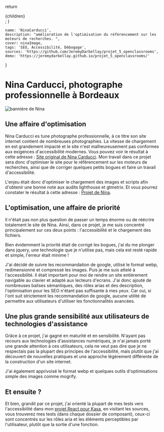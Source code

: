 
  return <div className={styles.mdx}>{children}</div>;
}

    name: 'NinaCarducci',
    description: "amélioration de l'optimisation du référencement sur les moteurs de recherches. ",
    cover: ninaImage,
    tags: 'SEO, Accessibilité, Débogage',
    sources: 'https://github.com/JeremyDarbellay/projet_5_openclassrooms',
    demo: 'https://jeremydarbellay.github.io/projet_5_openclassrooms/'
}
<Head>
    <title>Projet NinaCarducci de Jérémy Darbellay</title>
    <meta
        name="description"
        content={meta.description}
    />
</Head>

# Nina Carducci, photographe professionnelle à Bordeaux

<div className={styles.projectHeader}>

  <Image src={ninaImage} alt="bannière de Nina" />
  <ProjectInfo meta={meta} />
</div>

## Une affaire d'optimisation

Nina Carducci es tune photographe professionnelle, à ce titre son site internet contient de nombreuses photographies. La vitesse de chargement en est grandement impacté et le site n'est malheureusement pas conformes aux exigences d'accessibilité modernes. Vous pouvez voir le résultat à cette adresse : [Site original de Nina Carducci](https://nina-carducci.github.io/). Mon travail dans ce projet sera donc d'optimiser le site pour le référencement sur les moteurs de recherches, ainsi que de corriger quelques petits bogues et faire un travail d'accessibilité.

L'enjeu était donc d'optimiser le chargement des images et scripts afin d'obtenir une bonne note aux audits lighthouse et gtmetrix. Et vous pourrez constater le résultat à cette adresse : [Projet de Nina](https://jeremydarbellay.github.io/projet_5_openclassrooms).

## L'optimisation, une affaire de priorité

Il n'était pas non plus question de passer un temps énorme ou de réécrire totalement le site de Nina. Ainsi, dans ce projet, je me suis concentré principalement sur ces deux points : l'accessibilité et le chargement des fichiers.

Bien évidemment la priorité était de corrigé les bogues, j'ai du me plonger dans jquery, une technologie que je n'utilise pas, mais cela est resté rapide et simple, l'erreur était minime !

J'ai décidé de suivre les recommandation de google, utilisé le format webp, redimensionné et compressé les images. Puis je me suis attelé à l'accessibilité.
Il était important pour moi de rendre un site entièrement navigable au clavier et adapté aux lecteurs d'ecrans. J'ai donc ajouté de nombreuses balises sémantiques, des rôles arias et des description, l'optimisation pour les SEO n'étant pas suffisante à mes yeux.
Car oui, si l'ont suit strictement les recommandation de google, aucune utilité de permettre aux utilisateurs d'utiliser les fonctionnalités avancées.

## Une plus grande sensibilité aux utilisateurs de technologies d'assistance

Grâce à ce projet, j'ai gagné en maturité et en sensibilité. N'ayant pas recours aux technologies d'assistances numériques, je n'ai jamais porté une grande attention à ces utilisateurs, cela ne veut pas dire que je ne respectais pas la plupart des principes de l'accessibilité, mais plutôt que j'ai découvert de nouvelles pratiques et une approche légèrement différente de la construction d'un site internet.

J'ai également apprivoisé le format webp et quelques outils d'optimisations simple des images comme mogrify. 

## Et ensuite ?

Et bien, grandit par ce projet, j'ai orienté la plupart de mes tests vers l'accessibilité dans mon [projet React pour Kasa](/projets/Kasa), en visitant les sources, vous trouverez mes tests (dans chaque dossier de composant), ceux-ci sont concentrés sur les rôles aria et les éléments perceptibles par l'utilisateur, plutôt que la sortie d'une fonction.